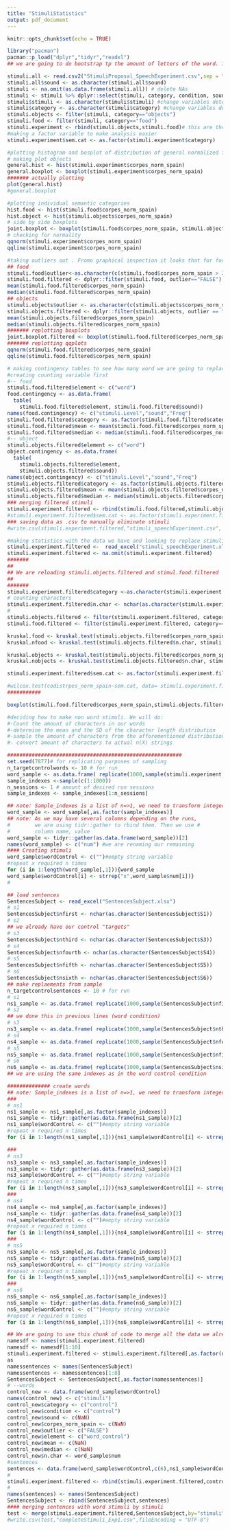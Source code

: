 ```yaml
---
title: "StimuliStatistics"
output: pdf_document
---
```


```r
knitr::opts_chunk$set(echo = TRUE)
```

```r
library("pacman")
pacman::p_load("dplyr","tidyr","readxl")
## we are going to do bootstrap tp the amount of letters of the word. for this I am going to use the boot library
```

```r
stimuli.all <- read.csv2("StimuliProposal_SpeechExperiment.csv",sep = ",")# load file
stimuli.all$sound <- as.character(stimuli.all$sound)
stimuli <- na.omit(as.data.frame(stimuli.all)) # delete NAs 
stimuli <- stimuli %>% dplyr::select(stimuli, category, condition, sound, corpes_norm_spain)# select variables of interest
stimuli$stimuli <- as.character(stimuli$stimuli) #change variables detected automatically as factor, to character
stimuli$category <- as.character(stimuli$category) #change variables detected automatically as factor, to character
stimuli.objects <- filter(stimuli, category=="objects")
stimuli.food <- filter(stimuli, category=="food")
stimuli.experiment <- rbind(stimuli.objects,stimuli.food)# this are the stimui we are going to use
#making a factor variable to make analysis easier
stimuli.experiment$sem.cat <- as.factor(stimuli.experiment$category)
```

```r
#plotting histogram and bosplot of distribution of general normalized frecuency
# making plot objects
general.hist <- hist(stimuli.experiment$corpes_norm_spain)
general.boxplot <- boxplot(stimuli.experiment$corpes_norm_spain)
####### actually plotting
plot(general.hist)
#general.boxplot
```
```r
#plotting individual semantic categories
hist.food <- hist(stimuli.food$corpes_norm_spain)
hist.object <- hist(stimuli.objects$corpes_norm_spain)
# side by side boxplots
joint.boxplot <- boxplot(stimuli.food$corpes_norm_spain, stimuli.objects$corpes_norm_spain)
# checking for normality
qqnorm(stimuli.experiment$corpes_norm_spain)
qqline(stimuli.experiment$corpes_norm_spain)
```

```r
#taking outliers out . Fromo graphical inspection it looks that for food the treshold > 60 and for objects the treshold > 40
## food
stimuli.food$outlier<-as.character(c(stimuli.food$corpes_norm_spain > 25))
stimuli.food.filtered <- dplyr::filter(stimuli.food, outlier=="FALSE")
mean(stimuli.food.filtered$corpes_norm_spain)
median(stimuli.food.filtered$corpes_norm_spain)
## objects
stimuli.objects$outlier <- as.character(c(stimuli.objects$corpes_norm_spain > 25))
stimuli.objects.filtered <- dplyr::filter(stimuli.objects, outlier == "FALSE")
mean(stimuli.objects.filtered$corpes_norm_spain)
median(stimuli.objects.filtered$corpes_norm_spain)
####### replotting boxplots
joint.boxplot.filtered <- boxplot(stimuli.food.filtered$corpes_norm_spain, stimuli.objects.filtered$corpes_norm_spain)
####### replotting qqplots
qqnorm(stimuli.food.filtered$corpes_norm_spain)
qqline(stimuli.food.filtered$corpes_norm_spain)
```

```r
# making contingency tables to see how many word we are going to replace
#creating counting variable first
#-- food
stimuli.food.filtered$element <- c("word")
food.contingency <- as.data.frame(
  table(
    stimuli.food.filtered$element, stimuli.food.filtered$sound))
names(food.contingency) <- c("stimuli.Level","sound","Freq")
stimuli.food.filtered$category <- as.factor(stimuli.food.filtered$category)
stimuli.food.filtered$mean <- mean(stimuli.food.filtered$corpes_norm_spain)
stimuli.food.filtered$median <- median(stimuli.food.filtered$corpes_norm_spain)
#-- object
stimuli.objects.filtered$element <- c("word")
object.contingency <- as.data.frame(
  table(
    stimuli.objects.filtered$element,
    stimuli.objects.filtered$sound))
names(object.contingency) <- c("stimuli.Level","sound","Freq")
stimuli.objects.filtered$category <- as.factor(stimuli.objects.filtered$category)
stimuli.objects.filtered$mean <- mean(stimuli.objects.filtered$corpes_norm_spain)
stimuli.objects.filtered$median <- median(stimuli.objects.filtered$corpes_norm_spain)
### merging filtered stimuli 
stimuli.experiment.filtered <- rbind(stimuli.food.filtered,stimuli.objects.filtered)
#stimuli.experiment.filtered$sem.cat <- as.factor(stimuli.experiment.filtered$category)
### saving data as .csv to manually eliminate stimuli 
#write.csv(stimuli.experiment.filtered,"stimuli_speechExperiment.csv", sep=",", row.names = F)
```

```r
#making statistics with the data we have and looking to replace stimuli if needed
stimuli.experiment.filtered <-  read_excel("stimuli_speechExperiment.xlsx")
stimuli.experiment.filtered <- na.omit(stimuli.experiment.filtered)
#######
##
## We are reloading stimuli.objects.filtered and stimul.food.filtered
##
#######
stimuli.experiment.filtered$category <-as.character(stimuli.experiment.filtered$category) 
# counting characters 
stimuli.experiment.filtered$n.char <- nchar(as.character(stimuli.experiment.filtered$stimuli))
#
stimuli.objects.filtered <- filter(stimuli.experiment.filtered, category=="objects")
stimuli.food.filtered <- filter(stimuli.experiment.filtered, category=="food")

kruskal.food <- kruskal.test(stimuli.objects.filtered$corpes_norm_spain, stimuli.objects.filtered$condition)
kruskal.nfood <- kruskal.test(stimuli.objects.filtered$n.char, stimuli.objects.filtered$condition)

kruskal.objects <- kruskal.test(stimuli.objects.filtered$corpes_norm_spain, stimuli.objects.filtered$condition)
kruskal.nobjects <- kruskal.test(stimuli.objects.filtered$n.char, stimuli.objects.filtered$condition)

stimuli.experiment.filtered$sem.cat <- as.factor(stimuli.experiment.filtered$category)

#wilcox.test(codistrpes_norm_spain~sem.cat, data= stimuli.experiment.filtered)
###########
```



```r
boxplot(stimuli.food.filtered$corpes_norm_spain,stimuli.objects.filtered$corpes_norm_spain, xlab="semantic category", ylab="word frecuency (corpes)", names=c("food","objects"))
```

```r
#deciding how to make non word stimuli. We will do:
#-Count the amount of characters in our words
#-determine the mean and the SD of the character length distribution
#-sample the amount of characters from the afforementioned distribution (bootstraping) -> boot library
#- convert amount of characters to actual n(X) strings

#########################################################
set.seed(7877)# for replicating purposes of sampling
n_targetcontrolwords <- 10 # for run
word_sample <- as.data.frame( replicate(1000,sample(stimuli.experiment.filtered$n.char,n_targetcontrolwords, replace = T)))
sample_indexes <-sample(c(1:1000))
n_sessions <- 1 # amount of desired run sessions
sample_indexes <- sample_indexes[1:n_sessions]

## note: Sample_indexes is a list of n=>1, we need to transform integers to factors for R to effectively use them to localize columns
word_sample <- word_sample[,as.factor(sample_indexes)]
## note: As we may have several columns depending on the runs,
#        we are using tidr::gather to rbind them. Then we use #        the second column, because the output from gather is:
#        column name, value
word_sample <- tidyr::gather(as.data.frame(word_sample))[2]
names(word_sample) <- c("num") #we are renaming our remaining
#### Creating stimuli 
word_sample$wordControl <- c("")#empty string variable
#repeat x required n times 
for (i in 1:length(word_sample[,1])){word_sample 
word_sample$wordControl[i] <- strrep("x",word_sample$num[i])}
#

## load sentences
SentencesSubject <- read_excel("SentencesSubject.xlsx")
# s1
SentencesSubject$nfirst <- nchar(as.character(SentencesSubject$S1))
# s2
## we already have our control "targets"
# s3
SentencesSubject$nthird <- nchar(as.character(SentencesSubject$S3))
# s4
SentencesSubject$nfourth <- nchar(as.character(SentencesSubject$S4))
# s5
SentencesSubject$nfifth <- nchar(as.character(SentencesSubject$S5))
# s6
SentencesSubject$nsixth <- nchar(as.character(SentencesSubject$S6))
## make replaements from sample 
n_targetcontrolsentences <- 10 # for run
# s1
ns1_sample <- as.data.frame( replicate(1000,sample(SentencesSubject$nfirst,n_targetcontrolsentences, replace = T)))
# s2
## we done this in previous lines (word condition)
# s3
ns3_sample <- as.data.frame( replicate(1000,sample(SentencesSubject$nthird,n_targetcontrolsentences, replace = T)))
# s4
ns4_sample <- as.data.frame( replicate(1000,sample(SentencesSubject$nfourth,n_targetcontrolsentences, replace = T)))
# s5
ns5_sample <- as.data.frame( replicate(1000,sample(SentencesSubject$nfifth,n_targetcontrolsentences, replace = T)))
# s6
ns6_sample <- as.data.frame( replicate(1000,sample(SentencesSubject$nsixth,n_targetcontrolsentences, replace = T)))
## we are using the same indexes as in the word control condition

############## create words
## note: Sample_indexes is a list of n=>1, we need to transform integers to factors for R to effectively use them to localize columns
###
# ns1
ns1_sample <- ns1_sample[,as.factor(sample_indexes)]
ns1_sample <- tidyr::gather(as.data.frame(ns1_sample))[2]
ns1_sample$wordControl <- c("")#empty string variable
#repeat x required n times 
for (i in 1:length(ns1_sample[,1])){ns1_sample$wordControl[i] <- strrep("x",ns1_sample$value[i])}

###
# ns3
ns3_sample <- ns3_sample[,as.factor(sample_indexes)]
ns3_sample <- tidyr::gather(as.data.frame(ns3_sample))[2]
ns3_sample$wordControl <- c("")#empty string variable
#repeat x required n times 
for (i in 1:length(ns3_sample[,1])){ns3_sample$wordControl[i] <- strrep("x",ns3_sample$value[i])}
###
# ns4
ns4_sample <- ns4_sample[,as.factor(sample_indexes)]
ns4_sample <- tidyr::gather(as.data.frame(ns4_sample))[2]
ns4_sample$wordControl <- c("")#empty string variable
#repeat x required n times 
for (i in 1:length(ns4_sample[,1])){ns4_sample$wordControl[i] <- strrep("x",ns4_sample$value[i])}
###
# ns5
ns5_sample <- ns5_sample[,as.factor(sample_indexes)]
ns5_sample <- tidyr::gather(as.data.frame(ns5_sample))[2]
ns5_sample$wordControl <- c("")#empty string variable
#repeat x required n times 
for (i in 1:length(ns5_sample[,1])){ns5_sample$wordControl[i] <- strrep("x",ns5_sample$value[i])}
###
# ns6
ns6_sample <- ns6_sample[,as.factor(sample_indexes)]
ns6_sample <- tidyr::gather(as.data.frame(ns6_sample))[2]
ns6_sample$wordControl <- c("")#empty string variable
#repeat x required n times 
for (i in 1:length(ns6_sample[,1])){ns6_sample$wordControl[i] <- strrep("x",ns6_sample$value[i])}
```


```r
## We are going to use this chunk of code to merge all the data we already have and put it into a general csv
namesdf <- names(stimuli.experiment.filtered)
namesdf <- namesdf[1:10]
stimuli.experiment.filtered <- stimuli.experiment.filtered[,as.factor(namesdf)]
as
namessentences <- names(SentencesSubject)
namessentences <- namessentences[1:8]
SentencesSubject <- SentencesSubject[,as.factor(namessentences)]
# --words
control_new <- data.frame(word_sample$wordControl)
names(control_new) <- c("stimuli")
control_new$category <- c("control")
control_new$condition <- c("control")
control_new$sound <- c(NaN)
control_new$corpes_norm_spain <- c(NaN)
control_new$outlier <- c("FALSE")
control_new$element <- c("word_control")
control_new$mean <- c(NaN)
control_new$median <- c(NaN)
control_new$n.char <- word_sample$num
#sentences
sentences <- data.frame(word_sample$wordControl,c(6),ns1_sample$wordControl,word_sample$wordControl,ns3_sample$wordControl,ns4_sample$wordControl,ns5_sample$wordControl,ns6_sample$wordControl)
#
stimuli.experiment.filtered <- rbind(stimuli.experiment.filtered,control_new)
#
names(sentences) <- names(SentencesSubject)
SentencesSubject <- rbind(SentencesSubject,sentences)
#### merging sentences with word stimuli by stimuli
test <- merge(stimuli.experiment.filtered,SentencesSubject,by="stimuli")
#write.csv(test,"completeStimuli_Exp1.csv",fileEncoding = "UTF-8")
```



